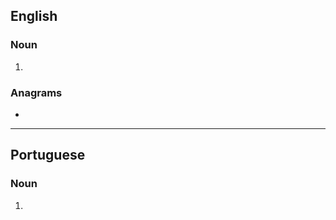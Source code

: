 {{also|odéons}}
==English==

===Noun===
{{head|en|noun plural form}}

# {{plural of|odeon|lang=en}}

===Anagrams===
* {{anagrams|en|nodose|noosed|nosode}}

----

==Portuguese==

===Noun===
{{head|pt|noun plural form|g=m}}

# {{plural of|odeom|lang=pt}}